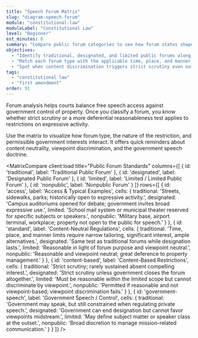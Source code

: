 ```yaml
---
title: "Speech Forum Matrix"
slug: "diagram-speech-forum"
module: "constitutional-law"
moduleLabel: "Constitutional Law"
level: "Beginner"
est_minutes: 6
summary: "Compare public forum categories to see how forum status shapes the First Amendment test."
objectives:
  - "Identify traditional, designated, and limited public forums along with nonpublic forums."
  - "Match each forum type with the applicable time, place, and manner or reasonableness standards."
  - "Spot when content discrimination triggers strict scrutiny even outside a traditional forum."
tags:
  - "constitutional law"
  - "first amendment"
order: 91
---
```


Forum analysis helps courts balance free speech access against government control of property. Once you classify a forum, you know whether strict scrutiny or a more deferential reasonableness test applies to restrictions on expressive activity.

Use the matrix to visualize how forum type, the nature of the restriction, and permissible government interests interact. It offers quick reminders about content neutrality, viewpoint discrimination, and the government speech doctrine.

<MatrixCompare
  client:load
  title="Public Forum Standards"
  columns={[
    { id: 'traditional', label: 'Traditional Public Forum' },
    { id: 'designated', label: 'Designated Public Forum' },
    { id: 'limited', label: 'Limited / Limited Public Forum' },
    { id: 'nonpublic', label: 'Nonpublic Forum' }
  ]}
  rows={[
    {
      id: 'access',
      label: 'Access & Typical Examples',
      cells: {
        traditional: 'Streets, sidewalks, parks; historically open to expressive activity.',
        designated: 'Campus auditoriums opened for debate; government invites broad expressive use.',
        limited: 'School mail system or municipal theater reserved for specific subjects or speakers.',
        nonpublic: 'Military base, airport terminal, workplace; property not open to the public for speech.'
      }
    },
    {
      id: 'standard',
      label: 'Content-Neutral Regulations',
      cells: {
        traditional: 'Time, place, and manner limits require narrow tailoring, significant interest, ample alternatives.',
        designated: 'Same test as traditional forums while designation lasts.',
        limited: 'Reasonable in light of forum purpose and viewpoint neutral.',
        nonpublic: 'Reasonable and viewpoint neutral; great deference to property management.'
      }
    },
    {
      id: 'content-based',
      label: 'Content-Based Restrictions',
      cells: {
        traditional: 'Strict scrutiny; rarely sustained absent compelling interest.',
        designated: 'Strict scrutiny unless government closes the forum altogether.',
        limited: 'Must be reasonable within the limited scope but cannot discriminate by viewpoint.',
        nonpublic: 'Permitted if reasonable and not viewpoint-based; viewpoint discrimination fails.'
      }
    },
    {
      id: 'government-speech',
      label: 'Government Speech / Control',
      cells: {
        traditional: 'Government may speak, but still constrained when regulating private speech.',
        designated: 'Government can end designation but cannot favor viewpoints midstream.',
        limited: 'May define subject matter or speaker class at the outset.',
        nonpublic: 'Broad discretion to manage mission-related communication.'
      }
    }
  ]}
/>
